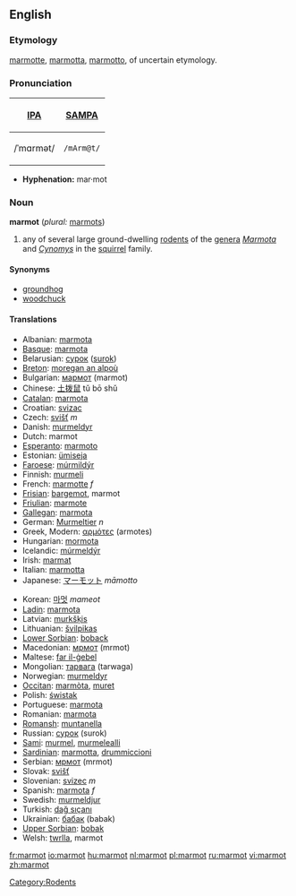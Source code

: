 ==English==
===Etymology===
{{F.}} [[marmotte]], {{It.}} [[marmotta]], [[marmotto]], of uncertain etymology.

===Pronunciation===
{| border=1 cellpadding=5
! [[w:IPA|IPA]] !! [[w:SAMPA|SAMPA]]
|-
| /ˈmɑrmət/ || <tt>/mArm@t/</tt>
|}

*'''Hyphenation:''' mar·mot

=== Noun ===
{{wikipedia}}
'''marmot''' (''plural:'' [[marmots]])
# any of several large ground-dwelling [[rodent]]s of the [[genera]] ''[[Marmota]]'' and ''[[Cynomys]]'' in the [[squirrel]] family.

==== Synonyms ====
* [[groundhog]]
* [[woodchuck]]

==== Translations ====
{{top}}
*Albanian: [[marmota]]
*[[Basque]]: [[marmota]]
*Belarusian: [[сурок]] ([[surok]])
*[[Breton]]: [[moregan an alpoù]]
*Bulgarian: [[мармот]] (marmot)
*Chinese: [[土拨鼠]] tǔ bō shǔ 
*[[Catalan]]: [[marmota]]
*Croatian: [[svizac]]
*Czech: [[svišť]] ''m''
*Danish: [[murmeldyr]]
*Dutch: marmot
*[[Esperanto]]: [[marmoto]]
*Estonian: [[ümiseja]]
*[[Faroese]]: [[múrmildýr]]
*Finnish: [[murmeli]]
*French: [[marmotte]] ''f''
*[[Frisian]]: [[bargemot]], marmot
*[[Friulian]]: [[marmote]]
*[[Gallegan]]: [[marmota]]
*German: [[Murmeltier]] ''n''
*Greek, Modern: [[αρμότες]] (armotes)
*Hungarian: [[mormota]]
*Icelandic: [[múrmeldýr]]
*Irish: [[marmat]]
*Italian: [[marmotta]]
*Japanese: [[マーモット]] ''māmotto''
{{mid}}
*Korean: [[마멋]] ''mameot''
*[[Ladin]]: [[marmota]]
*Latvian: [[murkšķis]]
*Lithuanian: [[švilpikas]]
*[[Lower Sorbian]]: [[boback]]
*Macedonian: [[мрмот]] (mrmot)
*Maltese: [[far il-ġebel]]
*Mongolian: [[тарвага]] (tarwaga)
*Norwegian: [[murmeldyr]]
*[[Occitan]]: [[marmòta]], [[muret]]
*Polish: [[świstak]]
*Portuguese: [[marmota]]
*Romanian: [[marmota]]
*[[Romansh]]: [[muntanella]]
*Russian: [[сурок]] (surok)
*[[Sami]]: [[murmel]], [[murmelealli]]
*[[Sardinian]]: [[marmotta]], [[drummiccioni]]
*Serbian: [[мрмот]] (mrmot)
*Slovak: [[svišť]]
*Slovenian: [[svizec]] ''m''
*Spanish: [[marmota]] ''f''
*Swedish: [[murmeldjur]]
*Turkish: [[dağ sıçanı]]
*Ukrainian: [[бабак]] (babak)
*[[Upper Sorbian]]: [[bobak]]
*Welsh: [[twrlla]], marmot
{{bottom}}
{{commonspar|Marmota}}
[[Category:Rodents]]

[[fr:marmot]]
[[io:marmot]]
[[hu:marmot]]
[[nl:marmot]]
[[pl:marmot]]
[[ru:marmot]]
[[vi:marmot]]
[[zh:marmot]]